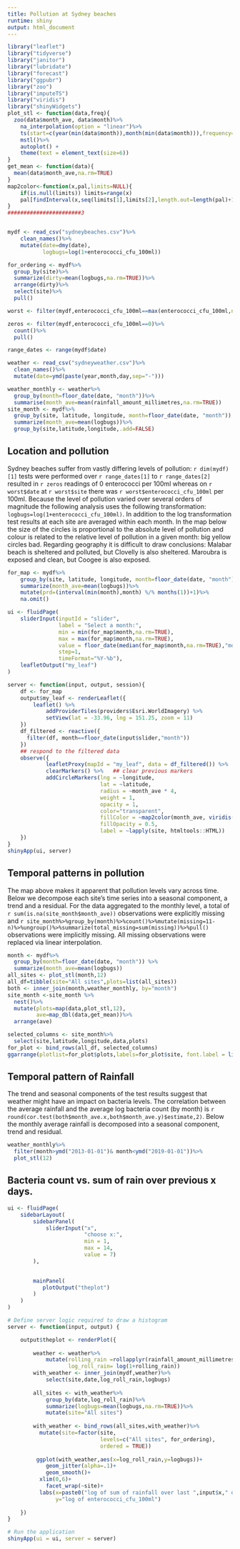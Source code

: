 ```yaml
---
title: Pollution at Sydney beaches
runtime: shiny
output: html_document
---
```


```r
library("leaflet")
library("tidyverse")
library("janitor")
library("lubridate")
library("forecast")
library("ggpubr")
library("zoo")
library("imputeTS")
library("viridis")
library("shinyWidgets")
plot_stl <- function(data,freq){
  zoo(data$month_ave, data$month)%>%
    na_interpolation(option = "linear")%>%
    ts(start=c(year(min(data$month)),month(min(data$month))),frequency=freq)%>%
    mstl()%>%
    autoplot() + 
    theme(text = element_text(size=6))
} 
get_mean <- function(data){
  mean(data$month_ave,na.rm=TRUE)
}
map2color<-function(x,pal,limits=NULL){
    if(is.null(limits)) limits=range(x)
    pal[findInterval(x,seq(limits[1],limits[2],length.out=length(pal)+1), all.inside=TRUE)]
}
#######################3


mydf <- read_csv("sydneybeaches.csv")%>%
    clean_names()%>%
    mutate(date=dmy(date),
           logbugs=log(1+enterococci_cfu_100ml))

for_ordering <- mydf%>%
  group_by(site)%>%
  summarize(dirty=mean(logbugs,na.rm=TRUE))%>%
  arrange(dirty)%>%
  select(site)%>%
  pull()

worst <- filter(mydf,enterococci_cfu_100ml==max(enterococci_cfu_100ml,na.rm=TRUE))%>%select(site,enterococci_cfu_100ml,date)

zeros <- filter(mydf,enterococci_cfu_100ml==0)%>%
  count()%>%
  pull()

range_dates <- range(mydf$date)

weather <- read_csv("sydneyweather.csv")%>%
  clean_names()%>%
  mutate(date=ymd(paste(year,month,day,sep="-")))

weather_monthly <- weather%>%
  group_by(month=floor_date(date, "month"))%>%
  summarise(month_ave=mean(rainfall_amount_millimetres,na.rm=TRUE))
site_month <- mydf%>%
  group_by(site, latitude, longitude, month=floor_date(date, "month")) %>%
  summarize(month_ave=mean(logbugs))%>%
  group_by(site,latitude,longitude,.add=FALSE)
```



## Location and pollution

Sydney beaches suffer from vastly differing levels of pollution: `r dim(mydf)[1]` tests were performed over `r range_dates[1]` to `r range_dates[2]` resulted in `r zeros`  readings of 0 enterococci per 100ml whereas on `r worst$date` at `r worst$site` there was `r worst$enterococci_cfu_100ml` per 100ml.  Because the level of pollution varied over several orders of magnitude the following analysis uses the following transformation: `logbugs=log(1+enterococci_cfu_100ml)`. In addition to the log transformation test results at each site are averaged within each month. In the map below the size of the circles is proportional to the absolute level of pollution and colour is related to the relative level of pollution in a given month: big yellow circles bad. Regarding geography it is difficult to draw conclusions: Malabar beach is sheltered and polluted, but Clovelly is also sheltered. Maroubra is exposed and clean, but Coogee is also exposed. 


```r
for_map <- mydf%>%
    group_by(site, latitude, longitude, month=floor_date(date, "month")) %>%
    summarize(month_ave=mean(logbugs))%>%
    mutate(prd=(interval(min(month),month) %/% months(1))+1)%>%
    na.omit()

ui <- fluidPage(
    sliderInput(inputId = "slider", 
                label = "Select a month:",
                min = min(for_map$month,na.rm=TRUE),
                max = max(for_map$month,na.rm=TRUE),
                value = floor_date(median(for_map$month,na.rm=TRUE),"month"),
                step=1,
                timeFormat="%Y-%b"),
    leafletOutput("my_leaf")
)

server <- function(input, output, session){
    df <- for_map
    output$my_leaf <- renderLeaflet({
        leaflet() %>%
            addProviderTiles(providers$Esri.WorldImagery) %>%
            setView(lat = -33.96, lng = 151.25, zoom = 11)
    })
    df_filtered <- reactive({
      filter(df, month==floor_date(input$slider,"month"))
    })
    ## respond to the filtered data
    observe({
            leafletProxy(mapId = "my_leaf", data = df_filtered()) %>%
            clearMarkers() %>%   ## clear previous markers
            addCircleMarkers(lng = ~longitude,
                             lat = ~latitude,
                             radius = ~month_ave * 4,
                             weight = 1,
                             opacity = 1,
                             color="transparent",
                             fillColor = ~map2color(month_ave, viridis(length(month_ave))),
                             fillOpacity = 0.5,
                             label = ~lapply(site, htmltools::HTML))
    })
}
shinyApp(ui, server)
```

## Temporal patterns in pollution

The map above makes it apparent that pollution levels vary across time. Below we decompose each site's time series into a seasonal component, a trend and a residual. For the data aggregated to the monthly level, a total of `r sum(is.na(site_month$month_ave))` observations were explicitly missing and `r site_month%>%group_by(month)%>%count()%>%mutate(missing=11-n)%>%ungroup()%>%summarize(total_missing=sum(missing))%>%pull()` observations were implicitly missing.  All missing observations were replaced via linear interpolation.  


```r

month <- mydf%>%
  group_by(month=floor_date(date, "month")) %>%
  summarize(month_ave=mean(logbugs))
all_sites <- plot_stl(month,12)
all_df=tibble(site="All sites",plots=list(all_sites))
both <- inner_join(month,weather_monthly, by="month")
site_month <-site_month %>%
  nest()%>%
  mutate(plots=map(data,plot_stl,12),
         ave=map_dbl(data,get_mean))%>%
  arrange(ave)

selected_columns <- site_month%>%
  select(site,latitude,longitude,data,plots)
for_plot <- bind_rows(all_df, selected_columns)
ggarrange(plotlist=for_plot$plots,labels=for_plot$site, font.label = list(size = 6))
```

## Temporal pattern of Rainfall

The trend and seasonal components of the test results suggest that weather might have an impact on bacteria levels. The correlation between the average rainfall and the average log bacteria count (by month) is `r  round(cor.test(both$month_ave.x,both$month_ave.y)$estimate,2)`. Below the monthly average rainfall is decomposed into a seasonal component, trend and residual.  
```r

weather_monthly%>%
  filter(month>ymd("2013-01-01")& month<ymd("2019-01-01"))%>%
  plot_stl(12)

```

## Bacteria count vs. sum of rain over previous x days. 


```r

ui <- fluidPage(
    sidebarLayout(
        sidebarPanel(
            sliderInput("x",
                        "choose x:",
                        min = 1,
                        max = 14,
                        value = 7)
        ),

        
        mainPanel(
           plotOutput("theplot")
        )
    )
)

# Define server logic required to draw a histogram
server <- function(input, output) {

    output$theplot <- renderPlot({
        
        weather <- weather%>%
            mutate(rolling_rain =rollapplyr(rainfall_amount_millimetres, input$x, sum, partial = TRUE),
                   log_roll_rain= log(1+rolling_rain))
        with_weather <- inner_join(mydf,weather)%>%
            select(site,date,log_roll_rain,logbugs)
        
        all_sites <- with_weather%>%
            group_by(date,log_roll_rain)%>%
            summarize(logbugs=mean(logbugs,na.rm=TRUE))%>%
            mutate(site="All sites")
        
        with_weather <- bind_rows(all_sites,with_weather)%>%
          mutate(site=factor(site,
                             levels=c("All sites", for_ordering),
                             ordered = TRUE))
        
         ggplot(with_weather,aes(x=log_roll_rain,y=logbugs))+
            geom_jitter(alpha=.1)+
            geom_smooth()+
          xlim(0,6)+
            facet_wrap(~site)+
          labs(x=paste0("log of sum of rainfall over last ",input$x," days"),
               y="log of enterococci_cfu_100ml")
      
    })
}

# Run the application 
shinyApp(ui = ui, server = server)



```


